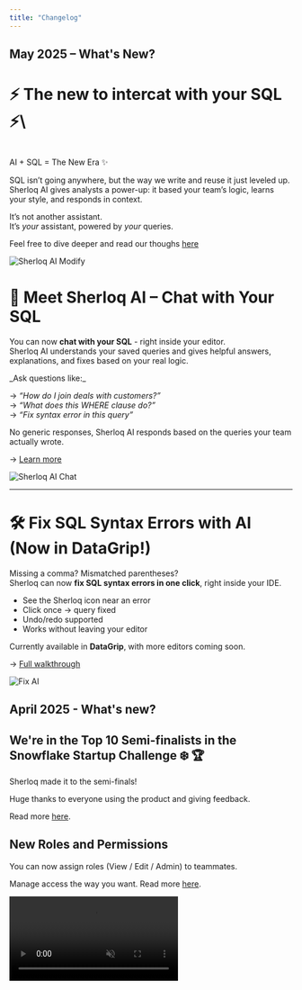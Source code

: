 ```yaml
---
title: "Changelog"
---
```


## May 2025 – What's New?

# ⚡ The new to intercat with your SQL ⚡\
\
AI \+ SQL = The New Era ✨

SQL isn’t going anywhere, but the way we write and reuse it just leveled up.\
Sherloq AI gives analysts a power-up: it based your team’s logic, learns your style, and responds in context.

It’s not another assistant.\
It’s _your_ assistant, powered by _your_ queries.

Feel free to dive deeper and read our thoughs  [here](/introduction)

![Sherloq AI Modify](/images/chat_modify_example.png)

# 🧠 Meet Sherloq AI – Chat with Your SQL

You can now **chat with your SQL** - right inside your editor.\
Sherloq AI understands your saved queries and gives helpful answers, explanations, and fixes based on your real logic.

<Tip>
  _Ask questions like:_

  → _“How do I join deals with customers?”_\
  → _“What does this WHERE clause do?”_\
  → _“Fix syntax error in this query”_
</Tip>

No generic responses, Sherloq AI responds based on the queries your team actually wrote.

→ [Learn more](https://docs.sherloqdata.io/sherloqaichat)

![Sherloq AI Chat](/images/sherloqaichat_example.png)

---

# 🛠️ Fix SQL Syntax Errors with AI (Now in DataGrip\!)

Missing a comma? Mismatched parentheses?\
Sherloq can now **fix SQL syntax errors in one click**, right inside your IDE.

- See the Sherloq icon near an error
- Click once → query fixed
- Undo/redo supported
- Works without leaving your editor

Currently available in **DataGrip**, with more editors coming soon.

→ [Full walkthrough](https://docs.sherloqdata.io/fixsyntaxerror)

![Fix AI](/images/fix_syntax_error.png)

## April 2025 - What's new?

## We're in the Top 10 Semi-finalists in the Snowflake Startup Challenge ❄️ 🏆

Sherloq made it to the semi-finals\!

Huge thanks to everyone using the product and giving feedback.

Read more [here](https://www.snowflake.com/en/blog/startup-challenge-semi-finalists-2025/).

## New Roles and Permissions

You can now assign roles (View / Edit / Admin) to teammates.

Manage access the way you want. Read more [here](https://docs.sherloqdata.io/permissions).

<video autoPlay muted loop playsInline className="w-full aspect-video" src="/images/sharewithpermissions.mp4" />

## Fix Syntax Errors in DataGrip

Wrote a 100-line query and forgot a comma?

Sherloq now auto-fixes syntax errors, right inside DataGrip. One click. Done.

More editors rolling out next month, read more [here](https://docs.sherloqdata.io/fixsyntaxerror).

## Insert Queries Directly into Your Editor

Just Click the "Insert into Editor" Button.

---

## March 2025 - What's new?

## We're live on Product Hunt\!

We'd love your support ❤️  Upvote [here](https://www.producthunt.com/posts/sherloq-2).

![](/images/sherloq-ph.png)

## VSCode Plugin is here\!

After getting many requests for this integration, we've launched the beta version.

Download the plugin [here](https://marketplace.visualstudio.com/items?itemName=Sherloqdata.sherloq).

![](/images/sherloq_vscode.png)

## Save from bubble

You can now easily mark a query and save it directly from the Sherloq bubble that pops up.

Learn more on how to easily save queries [here](https://docs.sherloqdata.io/newquery#save-a-new-query).

![](/images/Sherloq-bubble.png)

---

## February 2025 - What's new?

## Join our Referral Program\!

<Icon icon="plane" /> **Get \$10 Amazon Gift Card for each Referral \+**
**Top Referrer wins 2 plane tickets**
Learn more and [become a Referrer here](https://www.sherloqdata.io/referral-program).

![](/referral_program.png)

## **Update from Editor**

You can now easily mark a query, right-click (or use a keyboard shortcut cmd/ctrl \+ shift \+ 7), and apply updates directly from the editor.
Pro tip: The queries list will be sorted based on the most recent interaction, ensuring that the updated query appears at the top of your list.

![](/update_from_editor.png)

##  **Move folders**

You can now move not just queries but entire folders, making it easier to reorganize your hierarchy on the fly.
Whether you need to nest a folder as a subfolder or restructure your workspace, Sherloq gives you full control.

![](/move_folders.png)

## **Filter folders and queries by name**

Enjoy a full-screen view for a distraction-free experience and improved navigation to browse your queries and folders more efficiently.

![](/filter_by_names.png)

## **UX Improvements and Bug Fixes**

- ⚡**Folder full view and navigation -** Enjoy a full-screen view for a distraction-free experience and improved navigation to browse your queries and folders more efficiently.
- 🐞 **Query History Fixes** – Query history for Snowflake and Athena now works properly and can be searched in the **Search** or **History** section.
- 🐞 **BigQuery Save Shortcut** – For long queries, you can now save them in BigQuery using a keyboard shortcut for faster workflow.
- 🐞 **Snippets Formatting** – Snippets now paste exactly as they were saved, regardless of which editor you’re using, just type `@@`.
- 🐞 **Color Mode Persistence** – Your preferred **c**olor mode in DataGrip/PyCharm is now saved, even when opening new projects.

And as always.. we’d love to hear your thoughts on these updates\!

Feel free to share any feedback or DM us directly on [hello@sherloqdata.io](mailto:hello@sherloqdata.io) with suggestions or questions. 🚀

## January 2025 - What's new?

**Join our online webinar\!**

February 4 | 10am PST | 1pm EST

Data Documentation: Do's and Don'ts

Sign up [here](https://d2fxgl04.na1.hubspotlinksstarter.com/Ctc/UC+113/d2FxGL04/VVzzS48zPLhpW6ThV0M36CJQpW69sl4k5r433TN2nfYyj3m2ndW8wLKSR6lZ3pyW5phPKp859qMSW8lsZxx5gXgxpN2v00nFBxcW-VDZjxB5YLrZ4W7r7sNy1LCN8ZW37hLPP81L4w_W8lwmlS9cjhWkW4t3w786j5r68W1BJZns3hyRwLN90BdVY8HMf_W95vh_B5rc_pDW2bTzg83wxFjtW3q1TNz124LlbN1MhhPcJ2vbdW2_ncb86xly1bW8zlSBD1j7j6TW4V2qKb3b-RlJW8F4bTL4hSCmMW40xM-q3CVnTcW38SryF1PfsTnMPg5dG7XRYSW3ZT3SF5czMYzW6DQScq29crwpW46rv9q456_cwVn7C791ycPgYW7F_Ykb6HqCPSW2-R_6m1FVv2kN4ZgyRzPT9Gnf6D-VtT04).
![](/webinar.jpg)

---

**AI SQL Syntax Validator**

<img
  width="400"
  alt="Sherloq Jan Changelog (1)"
  src="https://ci3.googleusercontent.com/meips/ADKq_NaBcK8J6SxyOwy8fMb7jKXvofrKtf1to6Jgk9YQXHuLs6ZnJVuz_xpXR2qBAk1TBxs9ejy_FyK874wIBvHj_WFBHUrd2kGJZlAcgmIwMcLlQDKCWWVMPS2aDgzp5aiiTTaVPhRPvETFY9rW6kI_zkiodq_xqOgGgSRTqiMiUDoBohnVPoYkStf3Devrrsxb54ESovmqUFmcepaI1gHtMx7RouunTUk1e6xVOii1O9u7T3wJiJME=s0-d-e1-ft#https://hs-22443465.f.hubspotstarter.net/hub/22443465/hubfs/Sherloq%20Jan%20Changelog%20(1).png?width=800&upscale=true&name=Sherloq%20Jan%20Changelog%20(1).png"
/>

Easily validate the syntax of any one of your SQL queries.

Just choose your database and we'll fix any syntax error your query might have.

Try it out [here](https://validator.sherloqdata.com).

---

## Admin Team Management

![](/unnamed\(1\).jpg)

Admins can now manage teams, users and other admins.

As an admin just go to the Settings tab, and you'll see the new admin page.

Read more about this feature [here](https://docs.sherloqdata.io/admin).

## December 2024 - What's new?

<Icon icon="code" /> **All Queries as Snippets**
After the high adoption for this feature, now every query is available as a snippet and no need to carefully select them anymore\! They’re all accessible directly from the top of your editor.
Just type `@@` in your editor, and you’ll see all queries pop up.
PLUS: Start typing keywords, and the query names will filter automatically for faster access.
The snippets are here to save you a ton of hassle and make dealing with repetitive queries a breeze.

<video autoPlay muted loop playsInline className="w-full aspect-video" src="/images/snippet_feature_new.mp4" />

<Icon icon="ballot" /> **Formatting Directly in Your SQL Editor**
We’ve enhanced SQL formatting to make it fully customizable to your preferences. 
Head to the setting menu to set your preferred SQL dialect, and Sherloq will format queries based on that choice.
**Want to format on the fly?** Just highlight your SQL, right-click, or use `Cmd/Ctrl + Shift + 0` to format it instantly in your editor.

<video autoPlay muted loop playsInline className="w-full aspect-video" src="/images/formatting_new.mp4" />

<Icon icon="diagram-lean-canvas" /> **ERD Generator (Entity Relationship Diagram)**
We’re excited to introduce visual query insights\!
For every saved query, you can now view a diagram that shows the connections between tables.
This gives you a clear picture of the query flow and table relationships at a glance.

<video autoPlay muted loop playsInline className="w-full aspect-video" src="/images/erd_feature.mp4" />

## November 2024 - What's new?

### ✨✨✨ Our NEW RE-DESIGN ✨✨✨

We’re super excited to give you all the details on what exactly has changed, and why.
Scroll below to learn more.

<img
  width="600"
  alt="Sherloq new design"
  src="/images/sherloq_new_design.gif"
/>

---

## First, why did we do this?

Our product needs to save you time, make your day-to-day feel much easier, and basically help you become the best, most productive, version of your data-self.

What is shouldn’t be doing is to be VERY slow, painfully rigid, and feel buggy.

But it definitely was doing that.

This was literally the #1 (yes, #1) feedback we got from our customers and users. And if you’re telling us about it over and over again, it makes it THE most important thing we could be doing right now.

So we decided to put an end to this chaos, and do one simple product amazingly well - meaning easy, simple and beautiful. In our wildest dreams, you should have fun using it.

So, we hope you’ll love this new version (at least as much as we do…) and find your happy place while using it 😇

**PS - thanks for all the users out there that hopped on calls with us to brainstorm, validate and share their thoughts with us. It means the world to us.**

<img
  width="500"
  alt="Sherloq new design"
  src="/images/sherloq_before_after_main.png"
/>

---

## The Change(s)

- **UI: Well…. basically everything :)**
- **Perfomance, performance, performance** - this was the most important thing for us. Your experience should feel flawless.
  So no more waiting for a query to be created, no more loading between different pages of the product, no more waiting dozens of seconds to simply delete a folder.
- **Queries are much clearer -**
  - We understood what’s important to show in preview mode and what isn’t (which we then added to the query profile).
  - The query profile has no-load and easily appears as it pops-up from the bottom of your screen.

<img
  width="500"
  alt="Sherloq new design"
  src="/images/sherloq_before_after_profile.png"
/>

- **Folders are finally much more organized** -
  - We switched the folder view to be more like any storage app (Google Drive, Notion etc). That means no more one long page of queries in subfolders in folders. Rather we give each folder the respect it deserves with a page of it’s own.
  - You can easily see which users each folder is shared with.
- **The search experience is easy-to-use** -
  - Filters are now out in the open - did you know that that you had the ability to filter your search results based on the query date, person, source and more? Probably not, because it was hidden in some kind of (honestly weird) icon.
    Filters are now visible to all, and even better - you can understand your search results based on the options in each filter. Try it out and let us know what you think :)

<img
  width="500"
  alt="Sherloq new design"
  src="/images/sherloq_before_after_search.png"
/>

- **Removing the clutter** (we’re a plugin.. so anything on the screen needs to be chosen carefully) -
  - No more annoying left side panel - it’s now in a simple side menu
  - The history tab also moved to the side menu
  - Public section became a folder
  - And Vuola - you get much more room to emphasize and see the important stuff (like, let’s say, the folders and queries themselves).
- **Creating a new SQL became a whole lot easier** with the very straightforward new ‘\+’ button (when you think about it, how wasn’t this an option until now?…)
- And more like: automatically **generating a title (which is new) and a description** (which isn’t) is now totally up to your choice, editing a query is in the query profile, bug fixes…

So many changes (and we’re sure that you’ll notice some more while using it), all in the hopes of making this product as simple and easy to use as possible.

---

## What Didn’t Change

- Our commitment to our users and customers
- Our mission of creating once place for everything SQL
- Our obsession to make every minute count
- Our office pet

---

This is still V1 - so we’d absolutely LOVE to hear any thoughts, concerns or feedback you have.

And here’s a sneak peak to what’s up next:

- Keyboard shortcuts
- Onboarding
- Snippets are everywhere
- Auto-editing from your IDE
- Git Integration
- Permissions
- ERD in product

So.. stay tuned\! 😜

---

## Previous Updates:

### Automatically Import and Organize Your Most Common SQL

#### October 22, 2024

We'll automatically organize your SQL into folders and give each one a title and description.

[Try it out here](https://sherloqdata.fillout.com/organize-sql).

### Create Your Own SQL Greeting

#### October 3, 2024

For the upcoming holidays, we've had a bit fun and created a [SQL Greeting Generator](https://sqlgreeting.sherloqdata.com/).

If you've missed it out, read about it in our [Linkedin Post](https://www.linkedin.com/posts/noy-twerski_my-mom-used-our-sql-greeting-generator-to-activity-7247234379851218944-t1LO/).

### We've done it again: same search, just better 😎

#### September 27, 2024

Faster, More Accurate, and More Relevant

We've changed the infra behind our search engine,
so we now show the most relevant results up top.

We also sort them based on your team's usage and activities, and all this in half of the time\!

### 🔗 Turn any SQL into a visual diagram in a click

#### September 3, 2024

[Try our new ERD capability](https://erd.sherloqdata.com/) to better understand the connections between your tables and fields.

BTW - we've built it with cursor.com.
Read more on this [LinkedIn post](https://www.linkedin.com/posts/nadav-gutman-213637197_cursor-activity-7234576325980639232-bNvO/) to hear our thoughts on building with AI.

### 🔗 Validate your queries by users’ activities

#### August 15, 2024

Now you can easily understand how active is each SQL,
so you can be sure to use the most relevant one.

How? Using our new activities capability, for each saved SQL you can see when it was last seen, last used, last edited, by who, and when.

### 🔗 Sharing queries is now easier than ever

#### July 28, 2024

🔗 Sharing queries is now easier than ever
You can now share your SQL directly from DataGrip in one click\! (Or more specifically - in one keyboard shortcut)
All you need to do is:
Mark the query that you want to share and type CTRL\+SHIFT\+T.
Enter the user’s email you’d like to share it with,
And... that’s it 😊
We automatically create a shared folder with that query for you, and that person will immediately get an email \+ Slack letting them know that you’ve shared a query with them.

<img
  width="600"
  src="https://www.sherloqdata.io/wp-content/uploads/2024/08/Sharing-queries-via-DG-1024x661.png"
/>

## 📁 Easy Folders Navigation

### Latest Update:July 16, 2024

Customized Snippets Size: Now, you can drag your snippet to resize it however you like. Adjust your snippets to fit your needs and keep your workspace organized.

Highlighted Search Text: Easily find what you're searching for and focus on what matters. This feature is compatible with all types of queries, both saved and automated history, ensuring you never miss a detail. It enables quick and focused visualization of information.

## 📁 Team Management & Shared Folders

### Latest Update:June 15, 2024

The new feature allows you to create a team from existing members, manage it, and share folders with them, not just individually.
It’s now easier to share across your relevant team and manage it efficiently.
To share with your own team, go to shared folders, select the members you want to create a team with, and click on “Create as Team”. After naming it, you can see it in the “Add from Team” section.

## 📁 Repo: edit title \+ description in thumbnail view

### Latest Update:June 4, 2024

After a few feature requests about this - now you can easily edit each query's title and description directly from the thumbnail view.

In your repo, just click on a query title and edit the new name.

We love these kinds of quick feature requests that help us make your work on Sherloq as easy as possible, so keep them coming\!

- Please notice that for now this is enabled only on new queries created.

<img
  width="600"
  src="https://www.sherloqdata.io/wp-content/uploads/2024/06/edit-thumbnail-view-1.gif"
/>

## 📁 Repo: copy, share, snippets from thumbnail view

### Latest Update:May 29, 2024

Now you can copy, share and save to snippets from thumbnail view.

## 📁 Repo: "created by" for folders | 🗄️ Management: Generate description

### Latest Update:May 9, 2024

Data Management automatically generates table \+ field description: Now you can generate a description for each table and field, without going over and updating them manually.

Repository “created by” info per folder: hovering over the folder name reveals information about who created each folder, helping with better accountability and tracking.

Use Case: You'd like to ask someone on your team a question about the SQL saved in a specific folder.

## 📁 Repo: New query list view

### Latest Update:April 30, 2024

New query list view: After many user requests, it's finally here\!

Introducing a shortened list view for queries, improving navigation and usability.

Use Case: A user navigates through the query titles more easily with the improved list view interface.

## 🗄️ Management: comments \+ search

### Latest Update:April 8, 2024

Adding commenting to each table and field component and advanced search functionality to the Data Management platform.

Use Case: Users want to add specific comments describing how to use each field and table in the analysis and SQL.

## 📁 Repo: DataGrip Snippets \+ Web platform

### Latest Update:March 13, 2024

DataGrip easy query/snippet from IDE: Improved DataGrip plugin to allow easy creation of queries and snippets directly from the IDE.

Use Case: A user creates and saves queries and snippets from DataGrip without needing to switch to the Sherloq interface.

New (and larger) UI for the repository in the web platform.

Use Case: Users looking to work on more complex queries, or for those that aren't working on their query editor.

## ⭐ Launch: V1 Metadata Management Platform

### Latest Update:March 5, 2024

Finally it's here\! Our data management platform.

As directors and team leads, you now get to see one place for all company tables and fields. You can also see how your team are using the different components and manage them - creating one source of truth for metadata documentation.

\*Supported only on the enterprise plan.

## 📁 Repo: generate SQL descriptions | 🤖 Botson: query history

### Latest Update:February 14, 2024

Repository - auto-generated description: Introduced auto-generated descriptions for queries to provide quick summaries.

Use Case: Instead of writing each description manually, now we automatically generate a SQL description for you. That means your teammates can quickly understand the purpose of a query in a glance.

Botson query history: You can now ask Botson about any query that you ever ran in your editor, and even better, you can check out your team's history as well\!

Use Case: A user looks for a query they ran last week with one of their teammates as part of a project they're working on.

## 🤖 Botson: edit questions | 📁 Repo: dock left / right

### Latest Update:February 1, 2024

Botson edit questions: Botson now allows users to edit any question asked depending on the given result.

Use Case: After asking a question and seeing Botson's answers, you can add filters to find the exact answer you're looking for.

Repository - Dock left / right: Users can dock the repository interface to the left or right side of their screen, depending on the exact IDE they're working on.

## 📁 Repo: comments per version | 🤖 Botson: Tableau calculated fields

### Latest Update:January 23, 2024

Comments per version: You can now add comments on specific query versions to explain changes done between versions.

Use Case: After adding a "where" statement in the SQL, you'd like to explain to future teammates why it is important and what its purpose is.

Botson Tableau calculated fields: Added support for calculated fields in Tableau.

## 🤖 Botson: dashboards

### Latest Update:January 16, 2024

Botson dashboards: Ask questions on top of your Tableau dashboards.

Use Case: What is the SQL behind the dashboard? Who created it? When was it last updated?

Metadata integrations for enterprise: Tableau, Redshift.

## 📁 Repo: edit version name \+ change size

### Latest Update:December 13, 2023

Repository edit name per version: Users can now edit the names of query versions for better organization.

Use Case: Give each version an indicative name depending on what has been changed, by who and when.

Extension change size: Now you can easily resize the repository extension for longer queries, viewing different versions or more complex analyses.

## 📁 Repo: advanced search | 🤖 Botson: GPT-4 secure env.

### Latest Update:November 1, 2023

Extended Repository search including rules, tags, and source.

Use Case: Find a query that your teammate saved a month ago, tagged by a specific project and includes the word "client" in the query title.

Botson secure GPT-4 environment: Now you have the functionalities of chat GPT-4, right inside of Botson\! And even better - this is a secure and private network so you can use your org's metadata names and queries.

## 📁 Repo: formatting | 🤖 Botson: WHERE filters

### Latest Update:October 4, 2023

Repository format queries: Introducing query formatting for easier readability.

Botson supports WHERE clause filters: Now you can ask questions on commonly used WHERE clause filters that are used over and over again in your team.

Use Case: "What do I need to include in the WHERE clause when I query from table 'users'?"

## 🤖 Watson -\> Botson: PARTITION | 📁 Repo: formatting

### Latest Update:September 27, 2023

Watson -\> Botson including partitions: We hear you, and we've heard Watson isn't the best name... to say the least. So we've rebranded Watson to Botson ( = Watson Sherlock's assistant \+ bot) and added support for query partitions.

Use Case: "What is the partition defined on table 'users'?"

Repository - minimize extension: Users can now minimize the repository extension so that you don't ever lose your work while using Sherloq\!

## ⭐ Launch: Watson Metadata AI Chatbot

### Latest Update:September 3, 2023

Super excited to share that we've finally launched Watson - your AI Metadata chatbot.

## 📁 Repo: DataGrip plugin \+ "move" query \+ dark mode

### Latest Update:August 24, 2023

DataGrip Plugin LIVE\! You asked for it and here it comes\! We officially launched the DataGrip plugin, allowing you to interact with Sherloq directly from the IDE.

Repository move between folders: Easily move queries between different folders within the repository.

Use Case: A user reorganizes their queries by moving them into more appropriate folders as projects evolve.

Repository dark mode: for those of you who like it darker (or are just using us on DataGrip :) ).

## 📁 Repo: subfolders

### Latest Update:July 27, 2023

Repository Subfolders: Introducing subfolders to help organize queries more effectively within the repository.

Use Case: A user creates subfolders for different departments within a main project folder, keeping queries organized.

Integrations: BigQuery, Athena.

## 📁 Repo: CMD \+ S to save your query \+ Import queries

### Latest Update:June 29, 2023

Save from editor: We always look for ways to make your lives easier, so we've added the ability to save queries to Sherloq directly from the query editor. Just mark your query in the IDE and type CMD \+ S (or CTRL for those of you on Windows).

Import queries: You can now easily import existing queries into the repository for easier integration. Just go to the settings page in the repo and upload the file. We'd love to hear if there are any other places you'd like to import your queries from\!

## 📁 Repo: Shared folder links

### Latest Update:June 1, 2023

Shared link for folders \+ queries: You can now generate shareable links for folders and individual queries.

Use Case: A user shares a link to a folder of queries with an external consultant for review.

## 📁 Repo: Tags \+ Snippets

### Latest Update:May 26, 2023

Tags: You can now add tags to help categorize and find queries quickly. We also added a few different options for colors to make things pretty, so let us know what you think :)

Use Case: A user tags queries related to sales data between different project folders, making it easier for the sales team to find relevant queries.

Snippets: Introducing snippets\! Allowing users to save and reuse common query fragments. Just tick the "save to snippets" checkbox in the query page, and then go to your query editor and type @ @.

Use Case: A user saves a commonly used JOIN clause as a snippet to quickly include in multiple queries